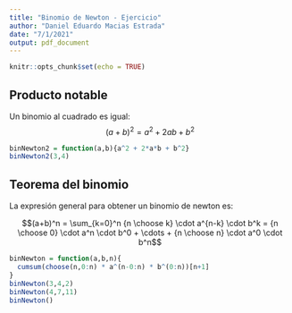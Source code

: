 ```yaml
---
title: "Binomio de Newton - Ejercicio"
author: "Daniel Eduardo Macias Estrada"
date: "7/1/2021"
output: pdf_document
---
```


```r
knitr::opts_chunk$set(echo = TRUE)
```

## Producto notable

Un binomio al cuadrado es igual:
$$(a+b)^2 = a^2+2ab+b^2$$

```r
binNewton2 = function(a,b){a^2 + 2*a*b + b^2}
binNewton2(3,4)
```

## Teorema del binomio

La expresión general para obtener un binomio de newton es:

$$(a+b)^n = \sum_{k=0}^n {n \choose k} \cdot a^{n-k} \cdot b^k = {n \choose 0} \cdot a^n \cdot b^0 + \cdots + {n \choose n} \cdot a^0 \cdot b^n$$

```r
binNewton = function(a,b,n){
  cumsum(choose(n,0:n) * a^(n-0:n) * b^(0:n))[n+1]
}
binNewton(3,4,2)
binNewton(4,7,11)
binNewton()
```


